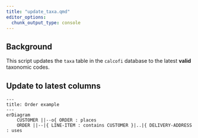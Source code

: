 ```yaml
---
title: "update_taxa.qmd"
editor_options: 
  chunk_output_type: console
---
```


## Background

This script updates the `taxa` table in the `calcofi` database to the latest **valid** taxonomic codes.

## Update to latest columns

```mermaid
---
title: Order example
---
erDiagram
    CUSTOMER ||--o{ ORDER : places
    ORDER ||--|{ LINE-ITEM : contains CUSTOMER }|..|{ DELIVERY-ADDRESS : uses
```
